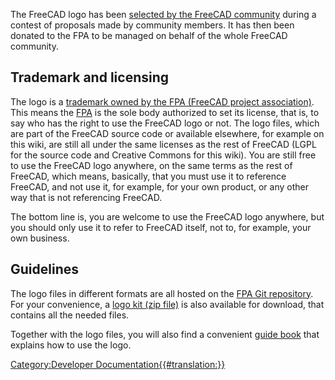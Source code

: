 <languages/>
The FreeCAD logo has been [https://forum.freecad.org/viewtopic.php?t=87074 selected by the FreeCAD community] during a contest of proposals made by community members. It has then been donated to the FPA to be managed on behalf of the whole FreeCAD community.

== Trademark and licensing ==

The logo is a [https://fpa.freecad.org/documents/Trademark.pdf trademark owned by the FPA (FreeCAD project association)]. This means the [https://fpa.freecad.org FPA] is the sole body authorized to set its license, that is, to say who has the right to use the FreeCAD logo or not. The logo files, which are part of the FreeCAD source code or available elsewhere, for example on this wiki, are still all under the same licenses as the rest of FreeCAD (LGPL for the source code and Creative Commons for this wiki). You are still free to use the FreeCAD logo anywhere, on the same terms as the rest of FreeCAD, which means, basically, that you must use it to reference FreeCAD, and not use it, for example, for your own product, or any other way that is not referencing FreeCAD.

The bottom line is, you are welcome to use the FreeCAD logo anywhere, but you should only use it to refer to FreeCAD itself, not to, for example, your own business.

== Guidelines ==

The logo files in different formats are all hosted on the [https://github.com/FreeCAD/FPA/tree/main/images/logos FPA Git repository]. For your convenience, a [https://github.com/FreeCAD/FPA/blob/main/images/logos/logo_kit.zip logo kit (zip file)] is also available for download, that contains all the needed files.

Together with the logo files, you will also find a convenient [https://github.com/FreeCAD/FPA/blob/main/images/logos/guidelines/guidelines.pdf guide book] that explains how to use the logo.
[[Category:Developer Documentation{{#translation:}}]]